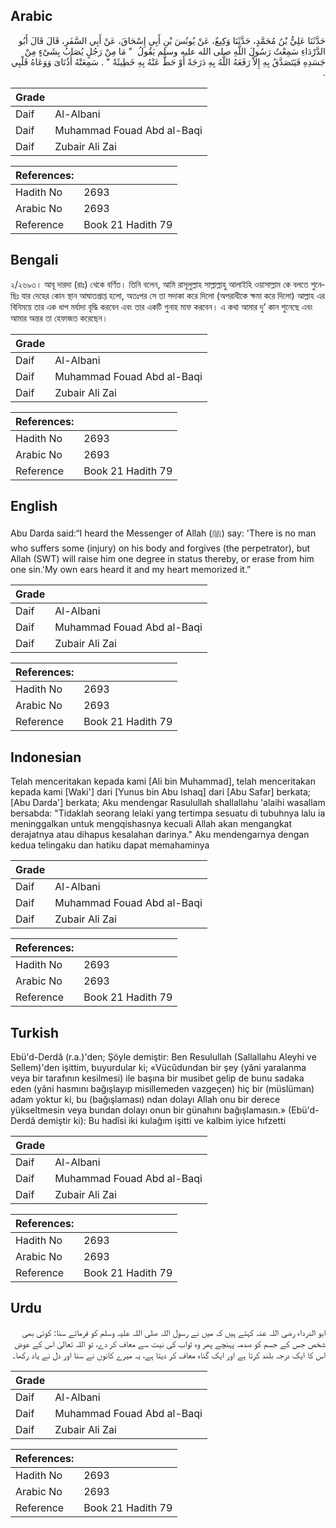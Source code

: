 ## Arabic


<div dir="rtl" lang="ar" style={{fontSize:'larger',backgroundColor:'#f8f9fa',padding:20}}>
حَدَّثَنَا عَلِيُّ بْنُ مُحَمَّدٍ، حَدَّثَنَا وَكِيعٌ، عَنْ يُونُسَ بْنِ أَبِي إِسْحَاقَ، عَنْ أَبِي السَّفَرِ، قَالَ قَالَ أَبُو الدَّرْدَاءِ سَمِعْتُ رَسُولَ اللَّهِ صلى الله عليه وسلم يَقُولُ ‏ "‏ مَا مِنْ رَجُلٍ يُصَابُ بِشَىْءٍ مِنْ جَسَدِهِ فَيَتَصَدَّقُ بِهِ إِلاَّ رَفَعَهُ اللَّهُ بِهِ دَرَجَةً أَوْ حَطَّ عَنْهُ بِهِ خَطِيئَةً ‏"‏ ‏.‏ سَمِعَتْهُ أُذُنَاىَ وَوَعَاهُ قَلْبِي ‏.‏
</div>
<div style={{backgroundColor:'#f8f9fa',padding:20, marginBottom: 10}}><table> <thead> <tr> <th>Grade</th> <th></th> </tr> </thead> <tbody> <tr><td>Daif</td><td>Al-Albani</td></tr><tr><td>Daif</td><td>Muhammad Fouad Abd al-Baqi</td></tr><tr><td>Daif</td><td>Zubair Ali Zai</td></tr></tbody></table><table> <thead> <tr> <th>References:</th> <th></th> </tr> </thead> <tbody><tr><td>Hadith No</td><td>2693</td></tr><tr><td>Arabic No</td><td>2693</td></tr><tr><td>Reference</td><td>Book 21 Hadith 79</td></tr></tbody></table></div>

## Bengali


<div dir="ltr" lang="bn" style={{fontSize:'larger',backgroundColor:'#f8f9fa',padding:20}}>
২/২৬৯৩। আবূ দারদা (রাঃ) থেকে বর্ণিত। তিনি বলেন, আমি রাসূলুল্লাহ সাল্লাল্লাহু আলাইহি ওয়াসাল্লাম কে বলতে শুনেছিঃ যার দেহের কোন স্থান আঘাতপ্রাপ্ত হলো, অতঃপর সে তা সদাকা করে দিলো (অপরাধীকে ক্ষমা করে দিলো) আল্লাহ এর বিনিময়ে তার এক ধাপ মর্যাদা বৃদ্ধি করবেন এবং তার একটি গুনাহ মাফ করবেন। এ কথা আমার দু’ কান শুনেছে এবং আমার অন্তর তা হেফাজত করেছেন।
</div>
<div style={{backgroundColor:'#f8f9fa',padding:20, marginBottom: 10}}><table> <thead> <tr> <th>Grade</th> <th></th> </tr> </thead> <tbody> <tr><td>Daif</td><td>Al-Albani</td></tr><tr><td>Daif</td><td>Muhammad Fouad Abd al-Baqi</td></tr><tr><td>Daif</td><td>Zubair Ali Zai</td></tr></tbody></table><table> <thead> <tr> <th>References:</th> <th></th> </tr> </thead> <tbody><tr><td>Hadith No</td><td>2693</td></tr><tr><td>Arabic No</td><td>2693</td></tr><tr><td>Reference</td><td>Book 21 Hadith 79</td></tr></tbody></table></div>

## English


<div dir="ltr" lang="en" style={{fontSize:'larger',backgroundColor:'#f8f9fa',padding:20}}>
Abu Darda said:“I heard the Messenger of Allah (ﷺ) say: 'There is no man who suffers some (injury) on his body and forgives (the perpetrator), but Allah (SWT) will raise him one degree in status thereby, or erase from him one sin.'My own ears heard it and my heart memorized it.”
</div>
<div style={{backgroundColor:'#f8f9fa',padding:20, marginBottom: 10}}><table> <thead> <tr> <th>Grade</th> <th></th> </tr> </thead> <tbody> <tr><td>Daif</td><td>Al-Albani</td></tr><tr><td>Daif</td><td>Muhammad Fouad Abd al-Baqi</td></tr><tr><td>Daif</td><td>Zubair Ali Zai</td></tr></tbody></table><table> <thead> <tr> <th>References:</th> <th></th> </tr> </thead> <tbody><tr><td>Hadith No</td><td>2693</td></tr><tr><td>Arabic No</td><td>2693</td></tr><tr><td>Reference</td><td>Book 21 Hadith 79</td></tr></tbody></table></div>

## Indonesian


<div dir="ltr" lang="id" style={{fontSize:'larger',backgroundColor:'#f8f9fa',padding:20}}>
Telah menceritakan kepada kami [Ali bin Muhammad], telah menceritakan kepada kami [Waki'] dari [Yunus bin Abu Ishaq] dari [Abu Safar] berkata; [Abu Darda'] berkata; Aku mendengar Rasulullah shallallahu 'alaihi wasallam bersabda: "Tidaklah seorang lelaki yang tertimpa sesuatu di tubuhnya lalu ia meninggalkan untuk mengqishasnya kecuali Allah akan mengangkat derajatnya atau dihapus kesalahan darinya." Aku mendengarnya dengan kedua telingaku dan hatiku dapat memahaminya
</div>
<div style={{backgroundColor:'#f8f9fa',padding:20, marginBottom: 10}}><table> <thead> <tr> <th>Grade</th> <th></th> </tr> </thead> <tbody> <tr><td>Daif</td><td>Al-Albani</td></tr><tr><td>Daif</td><td>Muhammad Fouad Abd al-Baqi</td></tr><tr><td>Daif</td><td>Zubair Ali Zai</td></tr></tbody></table><table> <thead> <tr> <th>References:</th> <th></th> </tr> </thead> <tbody><tr><td>Hadith No</td><td>2693</td></tr><tr><td>Arabic No</td><td>2693</td></tr><tr><td>Reference</td><td>Book 21 Hadith 79</td></tr></tbody></table></div>

## Turkish


<div dir="ltr" lang="tr" style={{fontSize:'larger',backgroundColor:'#f8f9fa',padding:20}}>
Ebü'd-Derdâ (r.a.)'den; Şöyle demiştir: Ben Resulullah (Sallallahu Aleyhi ve Sellem)'den işittim, buyurdular ki; «Vücûdundan bir şey (yâni yaralanma veya bir tarafının kesilmesi) ile başına bir musibet gelip de bunu sadaka eden (yâni hasmını bağışlayıp misillemeden vazgeçen) hiç bir (müslüman) adam yoktur ki, bu (bağışlaması) ndan dolayı Allah onu bir derece yükseltmesin veya bundan dolayı onun bir günahını bağışlamasın.» (Ebü'd-Derdâ demiştir ki): Bu hadîsi iki kulağım işitti ve kalbim iyice hıfzetti
</div>
<div style={{backgroundColor:'#f8f9fa',padding:20, marginBottom: 10}}><table> <thead> <tr> <th>Grade</th> <th></th> </tr> </thead> <tbody> <tr><td>Daif</td><td>Al-Albani</td></tr><tr><td>Daif</td><td>Muhammad Fouad Abd al-Baqi</td></tr><tr><td>Daif</td><td>Zubair Ali Zai</td></tr></tbody></table><table> <thead> <tr> <th>References:</th> <th></th> </tr> </thead> <tbody><tr><td>Hadith No</td><td>2693</td></tr><tr><td>Arabic No</td><td>2693</td></tr><tr><td>Reference</td><td>Book 21 Hadith 79</td></tr></tbody></table></div>

## Urdu


<div dir="rtl" lang="ur" style={{fontSize:'larger',backgroundColor:'#f8f9fa',padding:20}}>
ابو الدرداء رضی اللہ عنہ کہتے ہیں کہ میں نے رسول اللہ صلی اللہ علیہ وسلم کو فرماتے سنا: کوئی بھی شخص جس کے جسم کو صدمہ پہنچے پھر وہ ثواب کی نیت سے معاف کر دے، تو اللہ تعالیٰ اس کے عوض اس کا ایک درجہ بلند کرتا ہے اور ایک گناہ معاف کر دیتا ہے، یہ میرے کانوں نے سنا اور دل نے یاد رکھا۔
</div>
<div style={{backgroundColor:'#f8f9fa',padding:20, marginBottom: 10}}><table> <thead> <tr> <th>Grade</th> <th></th> </tr> </thead> <tbody> <tr><td>Daif</td><td>Al-Albani</td></tr><tr><td>Daif</td><td>Muhammad Fouad Abd al-Baqi</td></tr><tr><td>Daif</td><td>Zubair Ali Zai</td></tr></tbody></table><table> <thead> <tr> <th>References:</th> <th></th> </tr> </thead> <tbody><tr><td>Hadith No</td><td>2693</td></tr><tr><td>Arabic No</td><td>2693</td></tr><tr><td>Reference</td><td>Book 21 Hadith 79</td></tr></tbody></table></div>